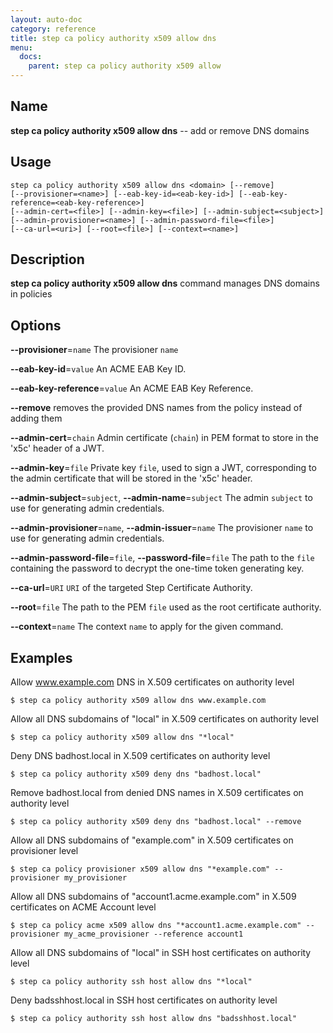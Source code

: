 ```yaml
---
layout: auto-doc
category: reference
title: step ca policy authority x509 allow dns
menu:
  docs:
    parent: step ca policy authority x509 allow
---
```


## Name
**step ca policy authority x509 allow dns** -- add or remove DNS domains

## Usage

```raw
step ca policy authority x509 allow dns <domain> [--remove]
[--provisioner=<name>] [--eab-key-id=<eab-key-id>] [--eab-key-reference=<eab-key-reference>]
[--admin-cert=<file>] [--admin-key=<file>] [--admin-subject=<subject>]
[--admin-provisioner=<name>] [--admin-password-file=<file>]
[--ca-url=<uri>] [--root=<file>] [--context=<name>]
```

## Description

**step ca policy authority x509 allow dns** command manages DNS domains in policies

## Options


**--provisioner**=`name`
The provisioner `name`

**--eab-key-id**=`value`
An ACME EAB Key ID.

**--eab-key-reference**=`value`
An ACME EAB Key Reference.

**--remove**
removes the provided DNS names from the policy instead of adding them

**--admin-cert**=`chain`
Admin certificate (`chain`) in PEM format to store in the 'x5c' header of a JWT.

**--admin-key**=`file`
Private key `file`, used to sign a JWT, corresponding to the admin certificate that will
be stored in the 'x5c' header.

**--admin-subject**=`subject`, **--admin-name**=`subject`
The admin `subject` to use for generating admin credentials.

**--admin-provisioner**=`name`, **--admin-issuer**=`name`
The provisioner `name` to use for generating admin credentials.

**--admin-password-file**=`file`, **--password-file**=`file`
The path to the `file` containing the password to decrypt the one-time token
generating key.

**--ca-url**=`URI`
`URI` of the targeted Step Certificate Authority.

**--root**=`file`
The path to the PEM `file` used as the root certificate authority.

**--context**=`name`
The context `name` to apply for the given command.

## Examples

Allow www.example.com DNS in X.509 certificates on authority level
```shell
$ step ca policy authority x509 allow dns www.example.com
```

Allow all DNS subdomains of "local" in X.509 certificates on authority level
```shell
$ step ca policy authority x509 allow dns "*local"
```

Deny DNS badhost.local in X.509 certificates on authority level
```shell
$ step ca policy authority x509 deny dns "badhost.local"
```

Remove badhost.local from denied DNS names in X.509 certificates on authority level
```shell
$ step ca policy authority x509 deny dns "badhost.local" --remove
```

Allow all DNS subdomains of "example.com" in X.509 certificates on provisioner level
```shell
$ step ca policy provisioner x509 allow dns "*example.com" --provisioner my_provisioner
```

Allow all DNS subdomains of "account1.acme.example.com" in X.509 certificates on ACME Account level
```shell
$ step ca policy acme x509 allow dns "*account1.acme.example.com" --provisioner my_acme_provisioner --reference account1
```

Allow all DNS subdomains of "local" in SSH host certificates on authority level
```shell
$ step ca policy authority ssh host allow dns "*local"
```

Deny badsshhost.local in SSH host certificates on authority level
```shell
$ step ca policy authority ssh host allow dns "badsshhost.local"
```

